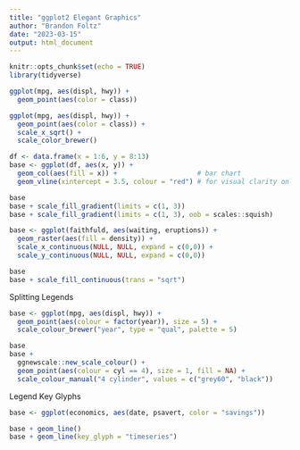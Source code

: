 ```yaml
---
title: "ggplot2 Elegant Graphics"
author: "Brandon Foltz"
date: "2023-03-15"
output: html_document
---
```


```r
knitr::opts_chunk$set(echo = TRUE)
library(tidyverse)
```
```r
ggplot(mpg, aes(displ, hwy)) +
  geom_point(aes(color = class))
```
```r
ggplot(mpg, aes(displ, hwy)) +
  geom_point(aes(color = class)) +
  scale_x_sqrt() +
  scale_color_brewer()
```
```r
df <- data.frame(x = 1:6, y = 8:13)
base <- ggplot(df, aes(x, y)) + 
  geom_col(aes(fill = x)) +                    # bar chart
  geom_vline(xintercept = 3.5, colour = "red") # for visual clarity only

base
base + scale_fill_gradient(limits = c(1, 3))
base + scale_fill_gradient(limits = c(1, 3), oob = scales::squish)
```

```r
base <- ggplot(faithfuld, aes(waiting, eruptions)) +
  geom_raster(aes(fill = density)) +
  scale_x_continuous(NULL, NULL, expand = c(0,0)) +
  scale_y_continuous(NULL, NULL, expand = c(0,0))

base
base + scale_fill_continuous(trans = "sqrt")
```

Splitting Legends

```r
base <- ggplot(mpg, aes(displ, hwy)) + 
  geom_point(aes(colour = factor(year)), size = 5) + 
  scale_colour_brewer("year", type = "qual", palette = 5) 

base
base + 
  ggnewscale::new_scale_colour() + 
  geom_point(aes(colour = cyl == 4), size = 1, fill = NA) + 
  scale_colour_manual("4 cylinder", values = c("grey60", "black"))
```


Legend Key Glyphs
```r
base <- ggplot(economics, aes(date, psavert, color = "savings"))

base + geom_line()
base + geom_line(key_glyph = "timeseries")
```


